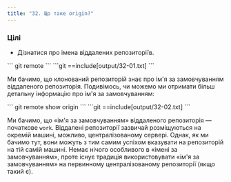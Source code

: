 ```yaml
---
title: "32. Що таке origin?"
---
```


### Цілі

- Дізнатися про імена віддалених репозиторіїв.

<Run>
```
git remote
```
</Run>

<Output>
```git
==include[output/32-01.txt]
```
</Output>

Ми бачимо, що клонований репозиторій знає про ім'я за замовчуванням віддаленого репозиторія. Подивімось, чи можемо ми отримати більш детальну інформацію про ім'я за замовчуванням:

<Run>
```
git remote show origin
```
</Run>

<Output>
```git
==include[output/32-02.txt]
```
</Output>

Ми бачимо, що «ім'я за замовчуванням» віддаленого репозиторія — початкове `work`. Віддалені репозиторії зазвичай розміщуються на окремій машині, можливо, централізованому сервері. Однак, як ми бачимо тут, вони можуть з тим самим успіхом вказувати на репозиторій на тій самій машині. Немає нічого особливого в «імені за замовчуванням», проте існує традиція використовувати «ім'я за замовчуванням» на первинному централізованому репозиторії (якщо такий є).
